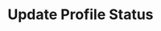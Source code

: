 ---
title: 'Update Profile Status'
openapi: openapi-v2 POST /chat/updateProfileStatus/{instance}
---
